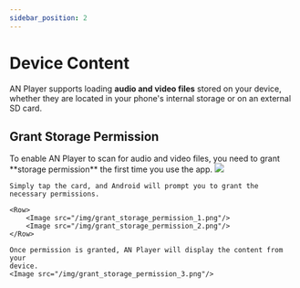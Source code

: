 ```yaml
---
sidebar_position: 2
---
```



# Device Content

AN Player supports loading **audio and video files** stored on your device, whether they are located in your phone's internal storage or on an external SD card.

## Grant Storage Permission

<Column>
    <Row>
        To enable AN Player to scan for audio and video files, you need to grant
        **storage permission** the first time you use the app.
        <Image src="/img/grant_storage_permission.png"/>
    </Row>

    Simply tap the card, and Android will prompt you to grant the necessary permissions.

    <Row>
        <Image src="/img/grant_storage_permission_1.png"/>
        <Image src="/img/grant_storage_permission_2.png"/>
    </Row>

    Once permission is granted, AN Player will display the content from your
    device.
    <Image src="/img/grant_storage_permission_3.png"/>

</Column>
